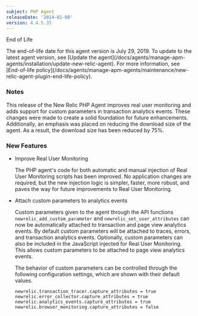 ```yaml
---
subject: PHP Agent
releaseDate: '2014-01-08'
version: 4.4.5.35
---
```


End of Life

<Callout variant="important">
  The end-of-life date for this agent version is July 29, 2019. To update to the latest agent version, see [Update the agent](/docs/agents/manage-apm-agents/installation/update-new-relic-agent). For more information, see [End-of-life policy](/docs/agents/manage-apm-agents/maintenance/new-relic-agent-plugin-end-life-policy).
</Callout>

### Notes

This release of the New Relic PHP Agent improves real user monitoring and adds support for custom parameters in transaction analytics events. These changes were made to create a solid foundation for future enhancements. Additionally, an emphasis was placed on reducing the download size of the agent. As a result, the download size has been reduced by 75%.

### New Features

* Improve Real User Monitoring

  The PHP agent's code for both automatic and manual injection of Real User Monitoring scripts has been improved. No application changes are required, but the new injection logic is simpler, faster, more robust, and paves the way for future improvements to Real User Monitoring.
* Attach custom parameters to analytics events

  Custom parameters given to the agent through the API functions `newrelic_add_custom_parameter` and `newrelic_set_user_attributes` can now be automatically attached to transaction and page view analytics events. By default custom parameters will be attached to traces, errors, and transaction analytics events. Optionally, custom parameters can also be included in the JavaScript injected for Real User Monitoring. This allows custom parameters to be attached to page view analytics events.

  The behavior of custom parameters can be controlled through the following configuration settings, which are shown with their default values.

  `newrelic.transaction_tracer.capture_attributes = true newrelic.error_collector.capture_attributes = true newrelic.analytics_events.capture_attributes = true newrelic.browser_monitoring.capture_attributes = false`
